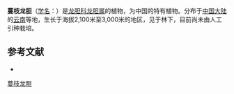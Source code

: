 {{Speciesbox
| name = 蔓枝龙胆
| status = 
| status_system = 
| image =
| genus = Gentiana
| species = leptoclada
| authority = Balf. f. et Forrest
}}

'''蔓枝龙胆'''（[[学名|学名]]：{{lang|la|''Gentiana leptoclada''}}）是[[龙胆科|龙胆科]][[龙胆属|龙胆属]]的植物，为中国的特有植物。分布于[[中国大陆|中国大陆]]的[[云南|云南]]等地，生长于海拔2,100米至3,000米的地区，见于林下，目前尚未由人工引种栽培。

== 参考文献 ==
<div class="references-small">
* {{cite web| url =http://www.bioinfo.cn/db05/KmzwSpecies.php?action=view&id=9361| title =蔓枝龙胆| work =《中国高等植物数据库全库》| publisher =中国科学院微生物研究所| author =昆明植物研究所| accessdate =2009-02-24| deadurl =yes| archiveurl =https://web.archive.org/web/20160305074837/http://www.bioinfo.cn/db05/KmzwSpecies.php?action=view&id=9361| archivedate =2016-03-05}}
</div>
{{Taxonbar|from=Q15227470}}

[[Category:龙胆属|蔓枝龙胆]]


{{植物小作品}}